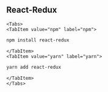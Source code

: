 ## React-Redux

```mdx-code-block
<Tabs>
<TabItem value="npm" label="npm">
```

```bash
npm install react-redux
```

```mdx-code-block
</TabItem>
<TabItem value="yarn" label="yarn">
```

```bash
yarn add react-redux
```

```mdx-code-block
</TabItem>
</Tabs>
```
